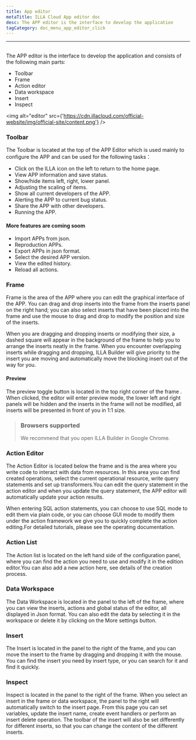 ```yaml
---
title: App editor
metaTitle: ILLA Cloud App editor doc
desc: The APP editor is the interface to develop the application
tagCategory: doc_menu_app_editor_click
---
```


* * *

## <Heading hidden>App editor</Heading>

The APP editor is the interface to develop the application and consists of the following main parts:

-   Toolbar
-   Frame
-   Action editor
-   Data workspace
-   Insert
-   Inspect

<img alt="editor" src={'https://cdn.illacloud.com/official-website/img/official-site/content.png'} />

### Toolbar

The Toolbar is located at the top of the APP Editor which is used mainly to configure the APP and can be used for the following tasks：

-   Click on the ILLA icon on the left to return to the home page.
-   View APP information and save status.
-   Show/hide items left, right, lower panel.
-   Adjusting the scaling of items.
-   Show all current developers of the APP.
-   Alerting the APP to current bug status.
-   Share the APP with other developers.
-   Running the APP.

#### More features are coming soom

-   Import APPs from json.
-   Reproduction APPs.
-   Export APPs in json format.
-   Select the desired APP version.
-   View the edited history.
-   Reload all actions.

[//]: # "[Image]"

### Frame

Frame is the area of the APP where you can edit the graphical interface of the APP. You can drag and drop inserts into the frame from the inserts panel on the right hand; you can also select inserts that have been placed into the frame and use the mouse to drag and drop to modify the position and size of the inserts.

When you are dragging and dropping inserts or modifying their size, a dashed square will appear in the background of the frame to help you to arrange the inserts neatly in the frame. When you encounter overlapping inserts while dragging and dropping, ILLA Builder will give priority to the insert you are moving and automatically move the blocking insert out of the way for you.

#### Preview

The preview toggle button is located in the top right corner of the frame . When clicked, the editor will enter preview mode, the lower left and right panels will be hidden and the inserts in the frame will not be modified, all inserts will be presented in front of you in 1:1 size.

> ### Browsers supported
>
> We recommend that you open ILLA Builder in Google Chrome.

### Action Editor

The Action Editor is located below the frame and is the area where you write code to interact with data from resources. In this area you can find created operations, select the current operational resource, write query statements and set up transformers.You can edit the query statement in the action editor and when you update the query statement, the APP editor will automatically update your action results.

When entering SQL action statements, you can choose to use SQL mode to edit them via plain code, or you can choose GUI mode to modify them under the action framework we give you to quickly complete the action editing.For detailed tutorials, please see the operating documentation.

### Action List

The Action list is located on the left hand side of the configuration panel, where you can find the action you need to use and modify it in the edition editor.You can also add a new action here, see details of the creation process.

### Data Workspace

The Data Workspace is located in the panel to the left of the frame, where you can view the inserts, actions and global status of the editor, all displayed in Json format. You can also edit the data by selecting it in the workspace or delete it by clicking on the More settings button.

### Insert

The Insert is located in the panel to the right of the frame, and you can move the insert to the frame by dragging and dropping it with the mouse. You can find the insert you need by insert type, or you can search for it and find it quickly.

[//]: # "[Image]"

### Inspect

Inspect is located in the panel to the right of the frame. When you select an insert in the frame or data workspace, the panel to the right will automatically switch to the insert page. From this page you can set variables, update the insert name, create event handlers or perform an insert delete operation. The toolbar of the insert will also be set differently for different inserts, so that you can change the content of the different inserts.
